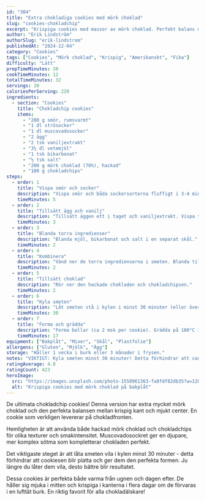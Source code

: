 ```yaml
---
id: "304"
title: "Extra chokladiga cookies med mörk choklad"
slug: "cookies-chokladchip"
excerpt: "Krispiga cookies med massor av mörk choklad. Perfekt balans mellan krispigt och mjukt!"
author: "Erik Lindström"
authorSlug: "erik-lindstrom"
publishedAt: "2024-12-04"
category: "Cookies"
tags: ["Cookies", "Mörk choklad", "Krispig", "Amerikanskt", "Fika"]
difficulty: "Lätt"
prepTimeMinutes: 20
cookTimeMinutes: 12
totalTimeMinutes: 32
servings: 20
caloriesPerServing: 220
ingredients:
  - section: "Cookies"
    title: "Chokladchip cookies"
    items:
      - "200 g smör, rumsvarmt"
      - "1 dl strösocker"
      - "1 dl muscovadosocker"
      - "2 ägg"
      - "2 tsk vaniljextrakt"
      - "3½ dl vetemjöl"
      - "1 tsk bikarbonat"
      - "½ tsk salt"
      - "200 g mörk choklad (70%), hackad"
      - "100 g chokladchips"
steps:
  - order: 1
    title: "Vispa smör och socker"
    description: "Vispa smör och båda sockersorterna fluffigt i 3-4 minuter tills ljust och krämigt."
    timeMinutes: 5
  - order: 2
    title: "Tillsätt ägg och vanilj"
    description: "Tillsätt äggen ett i taget och vaniljextrakt. Vispa tills blandat."
    timeMinutes: 3
  - order: 3
    title: "Blanda torra ingredienser"
    description: "Blanda mjöl, bikarbonat och salt i en separat skål."
    timeMinutes: 2
  - order: 4
    title: "Kombinera"
    description: "Vänd ner de torra ingredienserna i smeten. Blanda tills precis kombinerat - inte för mycket!"
    timeMinutes: 2
  - order: 5
    title: "Tillsätt choklad"
    description: "Rör ner den hackade chokladen och chokladchipsen."
    timeMinutes: 2
  - order: 6
    title: "Kyla smeten"
    description: "Låt smeten stå i kylen i minst 30 minuter (eller över natten för bästa resultat)."
    timeMinutes: 30
  - order: 7
    title: "Forma och grädda"
    description: "Forma bollar (ca 2 msk per cookie). Grädda på 180°C i 10-12 minuter. Låt svalna på plåten i 5 minuter."
    timeMinutes: 17
equipment: ["Bakplåt", "Mixer", "Skål", "Plastfolie"]
allergens: ["Gluten", "Mjölk", "Ägg"]
storage: "Håller 1 vecka i burk eller 3 månader i frysen."
notes: "VIKTIGT: Kyla smeten minst 30 minuter! Detta förhindrar att cookiesen blir platta. Muscovadosocker ger extra smak och fuktighet. För extra choklad: Tillsätt mer choklad än receptet säger!"
ratingAverage: 4.8
ratingCount: 423
heroImage:
  src: "https://images.unsplash.com/photo-1558961363-fa8fdf82db35?w=1200&q=80"
  alt: "Krispiga cookies med mörk choklad på bakplåt"
---
```


De ultimata chokladchip cookies! Denna version har extra mycket mörk choklad och den perfekta balansen mellan krispig kant och mjukt center. En cookie som verkligen levererar på chokladfronten.

Hemligheten är att använda både hackad mörk choklad och chokladchips för olika texturer och smakintensitet. Muscovadosockret ger en djupare, mer komplex sötma som kompletterar chokladen perfekt.

Det viktigaste steget är att låta smeten vila i kylen minst 30 minuter - detta förhindrar att cookiesen blir platta och ger dem den perfekta formen. Ju längre du låter dem vila, desto bättre blir resultatet.

Dessa cookies är perfekta både varma från ugnen och dagen efter. De håller sig mjuka i mitten och krispiga i kanterna i flera dagar om de förvaras i en lufttät burk. En riktig favorit för alla chokladälskare!

